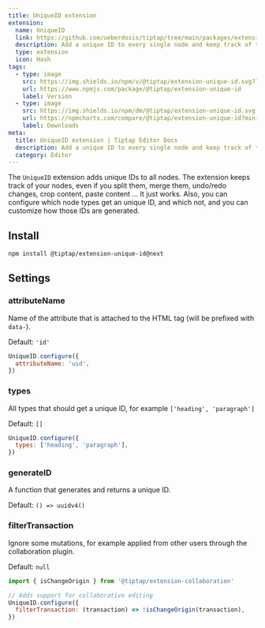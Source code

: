 ```yaml
---
title: UniqueID extension
extension:
  name: UniqueID
  link: https://github.com/ueberdosis/tiptap/tree/main/packages/extension-unique-id
  description: Add a unique ID to every single node and keep track of them.
  type: extension
  icon: Hash
tags:
  - type: image
    src: https://img.shields.io/npm/v/@tiptap/extension-unique-id.svg?label=version
    url: https://www.npmjs.com/package/@tiptap/extension-unique-id
    label: Version
  - type: image
    src: https://img.shields.io/npm/dm/@tiptap/extension-unique-id.svg
    url: https://npmcharts.com/compare/@tiptap/extension-unique-id?minimal=true
    label: Downloads
meta:
  title: UniqueID extension | Tiptap Editor Docs
  description: Add a unique ID to every single node and keep track of them with the UniqueID extension. More in the docs!
  category: Editor
---
```



The `UniqueID` extension adds unique IDs to all nodes. The extension keeps track of your nodes, even if you split them, merge them, undo/redo changes, crop content, paste content … It just works.
Also, you can configure which node types get an unique ID, and which not, and you can customize how those IDs are generated.

<CodeDemo path="/Extensions/UniqueID" />

## Install

```bash
npm install @tiptap/extension-unique-id@next
```

## Settings

### attributeName

Name of the attribute that is attached to the HTML tag (will be prefixed with `data-`).

Default: `'id'`

```js
UniqueID.configure({
  attributeName: 'uid',
})
```

### types

All types that should get a unique ID, for example `['heading', 'paragraph']`

Default: `[]`

```js
UniqueID.configure({
  types: ['heading', 'paragraph'],
})
```

### generateID

A function that generates and returns a unique ID.

Default: `() => uuidv4()`

### filterTransaction

Ignore some mutations, for example applied from other users through the collaboration plugin.

Default: `null`

```js
import { isChangeOrigin } from '@tiptap/extension-collaboration'

// Adds support for collaborative editing
UniqueID.configure({
  filterTransaction: (transaction) => !isChangeOrigin(transaction),
})
```
